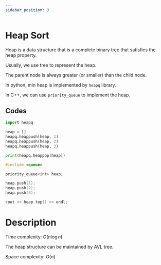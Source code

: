 ```yaml
---
sidebar_position: 3
---
```



# Heap Sort

Heap is a data structure that is a complete binary tree that satisfies the heap property.

Usually, we use tree to represent the heap.

The parent node is always greater (or smaller) than the child node.

In python, min heap is implemented by `heapq` library.

In C++, we can use `priority_queue` to implement the heap.

## Codes

<Tabs>
<TabItem value="Python" label="Python">

```python
import heapq

heap = []
heapq.heappush(heap, 1)
heapq.heappush(heap, 2)
heapq.heappush(heap, 3)

print(heapq.heappop(heap))
``` 

</TabItem>

<TabItem value="C++" label="C++">

```cpp
#include <queue>

priority_queue<int> heap;

heap.push(1);
heap.push(2);
heap.push(3);

cout << heap.top() << endl;
```

</TabItem>
</Tabs>

# Description

Time complexity: $O(n \log n)$

The heap structure can be maintained by AVL tree.

Space complexity: $O(n)$

